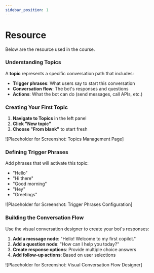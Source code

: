 ```yaml
---
sidebar_position: 1
---
```


# Resource

Below are the resource used in the course.

### Understanding Topics

A **topic** represents a specific conversation path that includes:

- **Trigger phrases**: What users say to start this conversation
- **Conversation flow**: The bot's responses and questions
- **Actions**: What the bot can do (send messages, call APIs, etc.)

### Creating Your First Topic

1. **Navigate to Topics** in the left panel
2. **Click "New topic"** 
3. **Choose "From blank"** to start fresh

![Placeholder for Screenshot: Topics Management Page]

### Defining Trigger Phrases

Add phrases that will activate this topic:

- "Hello"
- "Hi there" 
- "Good morning"
- "Hey"
- "Greetings"

![Placeholder for Screenshot: Trigger Phrases Configuration]

### Building the Conversation Flow

Use the visual conversation designer to create your bot's responses:

1. **Add a message node**: "Hello! Welcome to my first copilot."
2. **Add a question node**: "How can I help you today?"
3. **Create response options**: Provide multiple choice answers
4. **Add follow-up actions**: Based on user selections

![Placeholder for Screenshot: Visual Conversation Flow Designer]